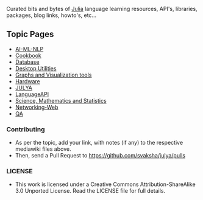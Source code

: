 Curated bits and bytes of [https://github.com/JuliaLang Julia] language learning resources, API's, libraries, packages, blog links, howto's, etc...

== Topic Pages ==
* [https://github.com/svaksha/julya/blob/master/AI-ML-NLP.mediawiki AI-ML-NLP]
* [https://github.com/svaksha/julya/blob/master/Cookbook.mediawiki Cookbook]
* [https://github.com/svaksha/julya/blob/master/Database.mediawiki Database]
* [https://github.com/svaksha/julya/blob/master/Desktop-Utilities.mediawiki Desktop Utilities]
* [https://github.com/svaksha/julya/blob/master/Graph-Visualization.mediawiki Graphs and Visualization tools]
* [https://github.com/svaksha/julya/blob/master/Hardware.mediawiki Hardware]
* [https://github.com/svaksha/julya/blob/master/JULYA.mediawiki JULYA]
* [https://github.com/svaksha/julya/blob/master/Language-API.mediawiki LanguageAPI]
* [https://github.com/svaksha/julya/blob/master/Math-Science.mediawiki Science, Mathematics and Statistics]
* [https://github.com/svaksha/julya/blob/master/Networking-Web.mediawiki Networking-Web]
* [https://github.com/svaksha/julya/blob/master/QA.mediawiki QA]



=== Contributing ===
* As per the topic, add your link, with notes (if any) to the respective mediawiki files above.
* Then, send a Pull Request to https://github.com/svaksha/julya/pulls


=== LICENSE ===
* This work is licensed under a Creative Commons Attribution-ShareAlike 3.0 Unported License. Read the LICENSE file for full details.


